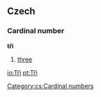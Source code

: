 == Czech ==
=== Cardinal number ===
'''tři'''
#[[three]]

[[Category:cs:Cardinal numbers]]

[[io:Tři]]
[[pt:Tři]]